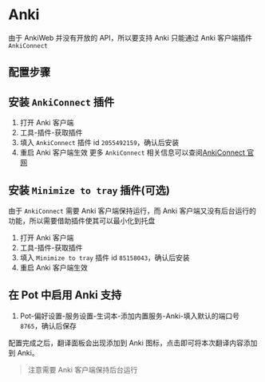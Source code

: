 # Anki

由于 AnkiWeb 并没有开放的 API，所以要支持 Anki 只能通过 Anki 客户端插件 `AnkiConnect`

## 配置步骤

## 安装 `AnkiConnect` 插件

1. 打开 Anki 客户端
2. 工具-插件-获取插件
3. 填入 `AnkiConnect` 插件 id `2055492159`，确认后安装
4. 重启 Anki 客户端生效
   更多 `AnkiConnect` 相关信息可以查阅[AnkiConnect 官网](https://foosoft.net/projects/anki-connect/)

## 安装 `Minimize to tray` 插件(可选)

由于 `AnkiConnect` 需要 Anki 客户端保持运行，而 Anki 客户端又没有后台运行的功能，所以需要借助插件使其可以最小化到托盘

1. 打开 Anki 客户端
2. 工具-插件-获取插件
3. 填入 `Minimize to tray` 插件 id `85158043`，确认后安装
4. 重启 Anki 客户端生效

## 在 Pot 中启用 Anki 支持

1. Pot-偏好设置-服务设置-生词本-添加内置服务-Anki-填入默认的端口号 `8765`，确认后保存

配置完成之后，翻译面板会出现添加到 Anki 图标，点击即可将本次翻译内容添加到 Anki。

> 注意需要 Anki 客户端保持后台运行

<div
  class="wwads-cn wwads-horizontal wwads-sticky"
  data-id="285"
  style={{ maxWidth: "180px" }}
></div>
